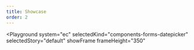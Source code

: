 ```yaml
---
title: Showcase
order: 2
---
```



<Playground
  system="ec"
  selectedKind="components-forms-datepicker"
  selectedStory="default"
  showFrame
  frameHeight="350"
>
  <Html markup={datepicker} />
</Playground>

